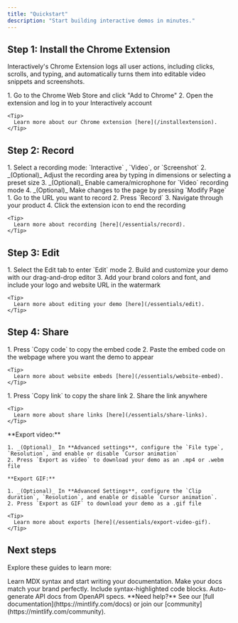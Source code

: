 ```yaml
---
title: "Quickstart"
description: "Start building interactive demos in minutes."
---
```


## Step 1: Install the Chrome Extension

Interactively's Chrome Extension logs all user actions, including clicks, scrolls, and typing, and automatically turns them into editable video snippets and screenshots.

<AccordionGroup>
  <Accordion title="Download from Chrome Web Store" icon="download" iconType="regular">
    1. Go to the Chrome Web Store and click "Add to Chrome"
    2. Open the extension and log in to your Interactively account

    <Tip>
      Learn more about our Chrome extension [here](/installextension).
    </Tip>
  </Accordion>
</AccordionGroup>

## Step 2: Record

<AccordionGroup>
  <Accordion title="Configure recording settings" icon="gear">
    1. Select a recording mode: `Interactive` , `Video`, or `Screenshot`
    2. _(Optional)_ Adjust the recording area by typing in dimensions or selecting a preset size
    3. _(Optional)_ Enable camera/microphone for `Video` recording mode
    4. _(Optional)_ Make changes to the page by pressing `Modify Page`
  </Accordion>
  <Accordion title="Record" icon="video">
    1. Go to the URL you want to record
    2. Press `Record`
    3. Navigate through your product
    4. Click the extension icon to end the recording

    <Tip>
      Learn more about recording [here](/essentials/record).
    </Tip>
  </Accordion>
</AccordionGroup>

## Step 3: Edit

<AccordionGroup>
  <Accordion title="Edit mode" icon="pencil">
    1. Select the Edit tab to enter `Edit` mode
    2. Build and customize your demo with our drag-and-drop editor
    3. Add your brand colors and font, and include your logo and website URL in the watermark

    <Tip>
      Learn more about editing your demo [here](/essentials/edit).
    </Tip>
  </Accordion>
</AccordionGroup>

## Step 4: Share

<AccordionGroup>
  <Accordion title="Website embed" icon="code">
    1. Press `Copy code` to copy the embed code
    2. Paste the embed code on the webpage where you want the demo to appear

    <Tip>
      Learn more about website embeds [here](/essentials/website-embed).
    </Tip>
  </Accordion>
  <Accordion title="Share via link" icon="link">
    1. Press `Copy link` to copy the share link
    2. Share the link anywhere

    <Tip>
      Learn more about share links [here](/essentials/share-links).
    </Tip>
  </Accordion>
  <Accordion title="Export as video/GIF" icon="play">
    **Export video:**

    1. _(Optional)_ In **Advanced settings**, configure the `File type`, `Resolution`, and enable or disable `Cursor animation`
    2. Press `Export as video` to download your demo as an .mp4 or .webm file

    **Export GIF:**

    1. _(Optional)_ In **Advanced Settings**, configure the `Clip duration`, `Resolution`, and enable or disable `Cursor animation`.
    2. Press `Export as GIF` to download your demo as a .gif file

    <Tip>
      Learn more about exports [here](/essentials/export-video-gif).
    </Tip>
  </Accordion>
</AccordionGroup>

## Next steps

Explore these guides to learn more:

<CardGroup cols={2}>
  <Card title="Write Content" icon="pen-to-square" href="/essentials/markdown">
    Learn MDX syntax and start writing your documentation.
  </Card>
  <Card title="Customize style" icon="palette" href="/essentials/settings">
    Make your docs match your brand perfectly.
  </Card>
  <Card title="Add code examples" icon="square-code" href="/essentials/code">
    Include syntax-highlighted code blocks.
  </Card>
  <Card title="API documentation" icon="code" href="/api-reference/introduction">
    Auto-generate API docs from OpenAPI specs.
  </Card>
</CardGroup>

<Note>
  **Need help?** See our [full documentation](https://mintlify.com/docs) or join our [community](https://mintlify.com/community).
</Note>